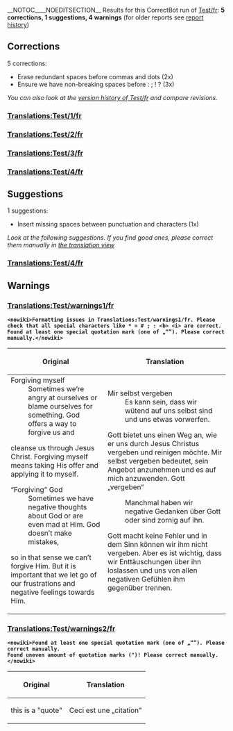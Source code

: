__NOTOC____NOEDITSECTION__
Results for this CorrectBot run of [[Test/fr]]: <b>5 corrections, 1 suggestions, 4 warnings</b> (for older reports see [[Special:PageHistory/CorrectBot:Test/fr|report history]])

== Corrections ==
5 corrections:
* Erase redundant spaces before commas and dots (2x)
* Ensure we have non-breaking spaces before : ; ! ? (3x)

<i>You can also look at the [[Special:PageHistory/Test/fr|version history of Test/fr]] and compare revisions.</i>
=== [https://www.4training.net/mediawiki/index.php?title=Translations:Test/1/fr&action=edit Translations:Test/1/fr] ===
{{StringDiff|Mais moi , je vous dis: Si|Mais moi, je vous dis : Si}}
=== [https://www.4training.net/mediawiki/index.php?title=Translations:Test/2/fr&action=edit Translations:Test/2/fr] ===
{{StringDiff|Si quelqu’un dit à son frère: Imbécile!|Si quelqu’un dit à son frère : Imbécile !}}
=== [https://www.4training.net/mediawiki/index.php?title=Translations:Test/3/fr&action=edit Translations:Test/3/fr] ===
{{StringDiff|Comment prier?<br/>Comment jeûner?|Comment prier ?<br/>Comment jeûner ?}}
=== [https://www.4training.net/mediawiki/index.php?title=Translations:Test/4/fr&action=edit Translations:Test/4/fr] ===
{{StringDiff|Ne jugez pas les autres,et Dieu ne vous jugera pas . En effet ,Dieu|Ne jugez pas les autres,et Dieu ne vous jugera pas. En effet,Dieu}}

== Suggestions ==
1 suggestions:
* Insert missing spaces between punctuation and characters (1x)

<i>Look at the following suggestions. If you find good ones, please correct them manually in [https://www.4training.net/mediawiki/index.php?title=Special:Translate&group=page-Test&action=page&filter=&language=fr the translation view]</i>
=== [https://www.4training.net/mediawiki/index.php?title=Translations:Test/4/fr&action=edit Translations:Test/4/fr] ===
{{StringDiff|Ne jugez pas les autres,et Dieu ne vous jugera pas. En effet,Dieu|Ne jugez pas les autres, et Dieu ne vous jugera pas. En effet, Dieu}}

== Warnings ==
=== [https://www.4training.net/mediawiki/index.php?title=Translations:Test/warnings1/fr&action=edit Translations:Test/warnings1/fr] ===
<b><pre><nowiki>Formatting issues in Translations:Test/warnings1/fr. Please check that all special characters like * = # ; : <b> <i> are correct.
Found at least one special quotation mark (one of „“”). Please correct manually.</nowiki></pre></b>
{| class="wikitable"
|-
! Original
! Translation
|- style="vertical-align:top"
|
;Forgiving myself
:Sometimes we’re angry at ourselves or blame ourselves for something. God offers a way to forgive us and
cleanse us through Jesus Christ. Forgiving myself means taking His offer and applying it to myself.
;“Forgiving” God
:Sometimes we have negative thoughts about God or are even mad at Him. God doesn’t make mistakes,
so in that sense we can’t forgive Him. But it is important that we let go of our frustrations and
negative feelings towards Him.
|
;Mir selbst vergeben
:Es kann sein, dass wir wütend auf uns selbst sind und uns etwas vorwerfen.
Gott bietet uns einen Weg an, wie er uns durch Jesus Christus vergeben und reinigen möchte.
Mir selbst vergeben bedeutet, sein Angebot anzunehmen und es auf mich anzuwenden.
Gott „vergeben“
:Manchmal haben wir negative Gedanken über Gott oder sind zornig auf ihn.
Gott macht keine Fehler und in dem Sinn können wir ihm nicht vergeben. Aber es ist wichtig,
dass wir Enttäuschungen über ihn loslassen und uns von allen negativen Gefühlen ihm gegenüber trennen.
|}
=== [https://www.4training.net/mediawiki/index.php?title=Translations:Test/warnings2/fr&action=edit Translations:Test/warnings2/fr] ===
<b><pre><nowiki>Found at least one special quotation mark (one of „“”). Please correct manually.
Found uneven amount of quotation marks (")! Please correct manually.</nowiki></pre></b>
{| class="wikitable"
|-
! Original
! Translation
|- style="vertical-align:top"
|
this is a "quote"
|
Ceci est une „citation"
|}
